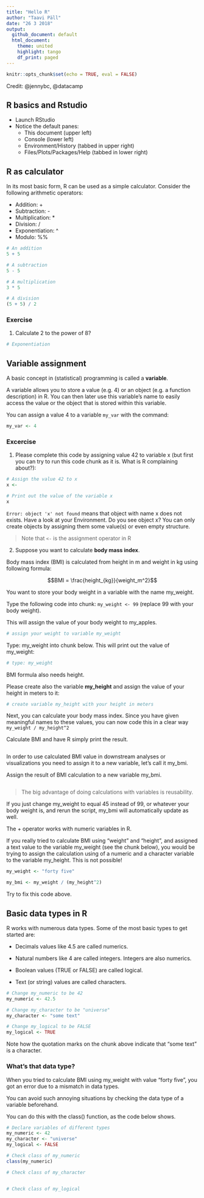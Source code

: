 ```yaml
---
title: "Hello R"
author: "Taavi Päll"
date: "26 3 2018"
output: 
  github_document: default
  html_document:
    theme: united
    highlight: tango
    df_print: paged
---
```


```r
knitr::opts_chunk$set(echo = TRUE, eval = FALSE)
```

Credit: @jennybc, @datacamp

## R basics and Rstudio

- Launch RStudio
- Notice the default panes:
    - This document (upper left)
    - Console (lower left)
    - Environment/History (tabbed in upper right) 
    - Files/Plots/Packages/Help (tabbed in lower right)

## R as calculator

In its most basic form, R can be used as a simple calculator. 
Consider the following arithmetic operators:

- Addition: +
- Subtraction: -
- Multiplication: *
- Division: /
- Exponentiation: ^
- Modulo: %%

```r
# An addition
5 + 5
```

```r
# A subtraction
5 - 5 
```

```r
# A multiplication
3 * 5
```

```r
# A division
(5 + 5) / 2
```


### Exercise

1. Calculate 2 to the power of 8?
```r
# Exponentiation
```

## Variable assignment

A basic concept in (statistical) programming is called a **variable**.

A variable allows you to store a value (e.g. 4) or an object (e.g. a function description) in R. 
You can then later use this variable's name to easily access the value or the object that is stored within this variable.

You can assign a value 4 to a variable `my_var` with the command:

```r
my_var <- 4
```

### Excercise

1. Please complete this code by assigning value 42 to variable x (but first you can try to run this code chunk as it is. What is R complaining about?):
```r
# Assign the value 42 to x
x <- 

# Print out the value of the variable x
x
```

`Error: object 'x' not found` means that object with name x does not exists.
Have a look at your Environment. 
Do you see object x? 
You can only create objects by assigning them some value(s) or even empty structure.

> Note that `<-` is the assignment operator in R

2. Suppose you want to calculate __body mass index__. 

Body mass index (BMI) is calculated from height in m and weight in kg using following formula:

$$BMI = \frac{height_{kg}}{weight_m^2}$$

You want to store your body weight in a variable with the name my_weight.

Type the following code into chunk: `my_weight <- 99` (replace 99 with your body weight). 

This will assign the value of your body weight to my_apples.

```r
# assign your weight to variable my_weight

```

Type: my_weight into chunk below. 
This will print out the value of my_weight:

```r
# type: my_weight

```

BMI formula also needs height.

Please create also the variable **my_height** and assign the value of your height in meters to it: 

```r
# create variable my_height with your height in meters

```

Next, you can calculate your body mass index. 
Since you have given meaningful names to these values, you can now code this in a clear way `my_weight / my_height^2`

Calculate BMI and have R simply print the result.
```r

```

In order to use calculated BMI value in downstream analyses or visualizations you need to assign it to a new variable, let's call it my_bmi.

Assign the result of BMI calculation to a new variable my_bmi.

```r

```

> The big advantage of doing calculations with variables is reusability. 

If you just change my_weight to equal 45 instead of 99, or whatever your body weight is, and rerun the script, my_bmi will automatically update as well.

The + operator works with numeric variables in R. 

If you really tried to calculate BMI using "weight" and "height", and assigned a text value to the variable my_weight (see the chunk below), you would be trying to assign the calculation using of a numeric and a character variable to the variable my_height. This is not possible!

```r
my_weight <- "forty five"
```

```r
my_bmi <- my_weight / (my_height^2)
```

Try to fix this code above.

## Basic data types in R

R works with numerous data types. 
Some of the most basic types to get started are:

- Decimals values like 4.5 are called numerics.

- Natural numbers like 4 are called integers. Integers are also numerics.

- Boolean values (TRUE or FALSE) are called logical.

- Text (or string) values are called characters.

```r
# Change my_numeric to be 42
my_numeric <- 42.5

# Change my_character to be "universe"
my_character <- "some text"

# Change my_logical to be FALSE
my_logical <- TRUE
```

Note how the quotation marks on the chunk above indicate that "some text" is a character.

### What's that data type?

When you tried to calculate BMI using my_weight with value "forty five", you got an error due to a mismatch in data types.

You can avoid such annoying situations by checking the data type of a variable beforehand. 

You can do this with the class() function, as the code below shows.

```r
# Declare variables of different types
my_numeric <- 42
my_character <- "universe"
my_logical <- FALSE 

# Check class of my_numeric
class(my_numeric)

# Check class of my_character


# Check class of my_logical

```

